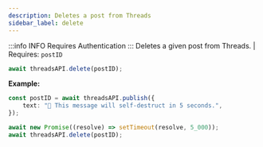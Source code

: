 ```yaml
---
description: Deletes a post from Threads
sidebar_label: delete
---
```


:::info INFO
Requires Authentication
:::
Deletes a given post from Threads. | Requires: `postID`

```typescript
await threadsAPI.delete(postID);
```

**Example:**

```typescript
const postID = await threadsAPI.publish({
	text: "🤖 This message will self-destruct in 5 seconds.",
});

await new Promise((resolve) => setTimeout(resolve, 5_000));
await threadsAPI.delete(postID);
```
